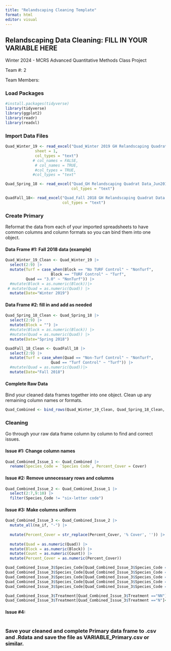 ```yaml
---
title: "Relandscaping Cleaning Template"
format: html
editor: visual
---
```


## Relandscaping Data Cleaning: FILL IN YOUR VARIABLE HERE

Winter 2024 - MCRS Advanced Quantitative Methods Class Project

Team #: 2

Team Members:

### Load Packages

```r
#install.packages(tidyverse)
library(tidyverse)
library(ggplot2)
library(readr)
library(readxl)

```

### Import Data Files

```r
Quad_Winter_19 <- read_excel("Quad_Winter 2019 GH Relandscaping Quadrat Data.xlsx", 
             sheet = 1, 
             col_types = "text")
            # col_names = FALSE, 
             # col_names = TRUE,
             #col_types = TRUE, 
            #col_types = "text" 

```

```r
Quad_Spring_18 <- read_excel("Quad_GH Relandscaping Quadrat Data_Jun2018.xlsx",
                             col_types = "text")
```

```r
QuadFall_18<- read_excel("Quad_Fall 2018 GH Relandscaping Quadrat Data.xlsx",
                         col_types = "text")
```

### Create Primary

Reformat the data from each of your imported spreadsheets to have common columns and column formats so you can bind them into one object.

#### Data Frame #1: Fall 2018 data (example)

```r
Quad_Winter_19_Clean <- Quad_Winter_19 |>
  select(2:9) |>
  mutate(Turf = case_when(Block == "No TURF Control" ~ "NonTurf",
                    Block == "TURF Control" ~ "Turf",
         Quad == "3.0" ~ "NonTurf")) |>
  #mutate(Block = as.numeric(Block))|>
 # mutate(Quad = as.numeric(Quad)) |>
  mutate(Date="Winter 2019")
```

#### Data Frame #2: fill in and add as needed

```r
Quad_Spring_18_Clean <- Quad_Spring_18 |>
  select(2:9) |>
  mutate(Block = "") |>
  #mutate(Block = as.numeric(Block)) |>
  #mutate(Quad = as.numeric(Quad)) |>
  mutate(Date="Spring 2018")
```

```r
QuadFall_18_Clean <- QuadFall_18 |>
  select(2:9) |>
  mutate(Turf = case_when(Quad == "Non-Turf Control" ~ "NonTurf",
                    Quad == "Turf Control" ~ "Turf")) |>
  #mutate(Quad = as.numeric(Quad))|>
  mutate(Date="Fall 2018")
```

#### Complete Raw Data

Bind your cleaned data frames together into one object. Clean up any remaining column names or formats.

```r
Quad_Combined <- bind_rows(Quad_Winter_19_Clean, Quad_Spring_18_Clean, QuadFall_18_Clean)
```

### Cleaning

Go through your raw data frame column by column to find and correct issues.

#### Issue #1: Change column names

```r
Quad_Combined_Issue_1 <- Quad_Combined |>
  rename(Species_Code = `Species Code`, Percent_Cover = Cover)
```

#### Issue #2: Remove unnecessary rows and columns

```r
Quad_Combined_Issue_2 <- Quad_Combined_Issue_1 |>
  select(2:7,9:10) |>
  filter(Species_Code != "six-letter code")
```

#### Issue #3: Make columns uniform

```r
Quad_Combined_Issue_3 <- Quad_Combined_Issue_2 |>
  mutate_all(na_if, "-") |>
  
  mutate(Percent_Cover = str_replace(Percent_Cover, '% Cover', '')) |>
  
  mutate(Quad = as.numeric(Quad)) |> 
  mutate(Block = as.numeric(Block)) |>
  mutate(Count = as.numeric(Count)) |>
  mutate(Percent_Cover = as.numeric(Percent_Cover))

Quad_Combined_Issue_3$Species_Code[Quad_Combined_Issue_3$Species_Code == "HEDHEL (eng ivy)"] <- "HEDHEL"
Quad_Combined_Issue_3$Species_Code[Quad_Combined_Issue_3$Species_Code == "UK(01)"] <- "UNK1"
Quad_Combined_Issue_3$Species_Code[Quad_Combined_Issue_3$Species_Code == "UK(02)"] <- "UNK2"
Quad_Combined_Issue_3$Species_Code[Quad_Combined_Issue_3$Species_Code == "UK(03)"] <- "UNK3"
Quad_Combined_Issue_3$Species_Code[Quad_Combined_Issue_3$Species_Code == "UK(04)"] <- "UNK4"

Quad_Combined_Issue_3$Treatment[Quad_Combined_Issue_3$Treatment =="NN"]<-"NonNative"
Quad_Combined_Issue_3$Treatment[Quad_Combined_Issue_3$Treatment =="N"]<-"Native"


```

#### Issue #4: 

```r

```

### Save your cleaned and complete Primary data frame to .csv and .Rdata and save the file as VARIABLE_Primary.csv or similar.

```r

```
